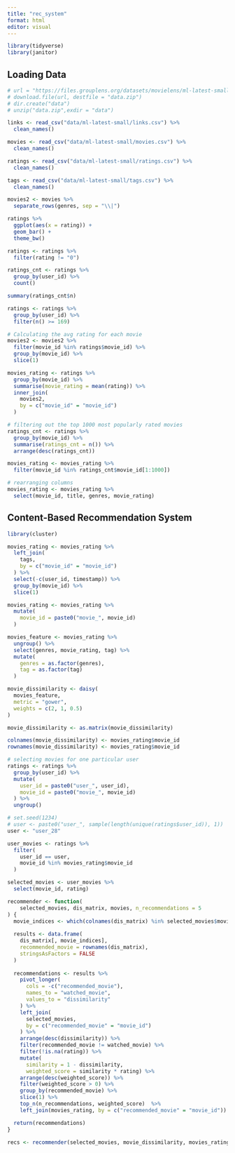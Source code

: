 ```yaml
---
title: "rec_system"
format: html
editor: visual
---
```


```r
library(tidyverse)
library(janitor)
```


## Loading Data


```r
# url = "https://files.grouplens.org/datasets/movielens/ml-latest-small.zip"
# download.file(url, destfile = "data.zip")
# dir.create("data")
# unzip("data.zip",exdir = "data")   

links <- read_csv("data/ml-latest-small/links.csv") %>% 
  clean_names()

movies <- read_csv("data/ml-latest-small/movies.csv") %>% 
  clean_names()

ratings <- read_csv("data/ml-latest-small/ratings.csv") %>% 
  clean_names()

tags <- read_csv("data/ml-latest-small/tags.csv") %>% 
  clean_names()
```


```r
movies2 <- movies %>% 
  separate_rows(genres, sep = "\\|")
```


```r
ratings %>% 
  ggplot(aes(x = rating)) +
  geom_bar() +
  theme_bw()
```



```r
ratings <- ratings %>% 
  filter(rating != "0")
```


```r
ratings_cnt <- ratings %>% 
  group_by(user_id) %>% 
  count()

summary(ratings_cnt$n)
```


```r
ratings <- ratings %>% 
  group_by(user_id) %>% 
  filter(n() >= 169)

# Calculating the avg rating for each movie
movies2 <- movies2 %>% 
  filter(movie_id %in% ratings$movie_id) %>% 
  group_by(movie_id) %>% 
  slice(1)
```


```r
movies_rating <- ratings %>% 
  group_by(movie_id) %>% 
  summarise(movie_rating = mean(rating)) %>% 
  inner_join(
    movies2,
    by = c("movie_id" = "movie_id")
  )
```


```r
# filtering out the top 1000 most popularly rated movies
ratings_cnt <- ratings %>% 
  group_by(movie_id) %>% 
  summarise(ratings_cnt = n()) %>% 
  arrange(desc(ratings_cnt))

movies_rating <- movies_rating %>% 
  filter(movie_id %in% ratings_cnt$movie_id[1:1000])

# rearranging columns
movies_rating <- movies_rating %>% 
  select(movie_id, title, genres, movie_rating)
```



## Content-Based Recommendation System

```r
library(cluster)
```


```r
movies_rating <- movies_rating %>% 
  left_join(
    tags,
    by = c("movie_id" = "movie_id")
  ) %>% 
  select(-c(user_id, timestamp)) %>% 
  group_by(movie_id) %>% 
  slice(1)

movies_rating <- movies_rating %>% 
  mutate(
    movie_id = paste0("movie_", movie_id)
  ) 

movies_feature <- movies_rating %>% 
  ungroup() %>% 
  select(genres, movie_rating, tag) %>% 
  mutate(
    genres = as.factor(genres),
    tag = as.factor(tag)
  )
```


```r
movie_dissimilarity <- daisy(
  movies_feature,
  metric = "gower",
  weights = c(2, 1, 0.5)
)

movie_dissimilarity <- as.matrix(movie_dissimilarity)

colnames(movie_dissimilarity) <- movies_rating$movie_id
rownames(movie_dissimilarity) <- movies_rating$movie_id
```


```r
# selecting movies for one particular user
ratings <- ratings %>% 
  group_by(user_id) %>% 
  mutate(
    user_id = paste0("user_", user_id),
    movie_id = paste0("movie_", movie_id)
  ) %>% 
  ungroup()

# set.seed(1234)
# user <- paste0("user_", sample(length(unique(ratings$user_id)), 1))
user <- "user_28"

user_movies <- ratings %>% 
  filter(
    user_id == user,
    movie_id %in% movies_rating$movie_id
  )
```



```r
selected_movies <- user_movies %>% 
  select(movie_id, rating)
```


```r
recommender <- function(
    selected_movies, dis_matrix, movies, n_recommendations = 5
) {
  movie_indices <- which(colnames(dis_matrix) %in% selected_movies$movie_id)
  
  results <- data.frame(
    dis_matrix[, movie_indices],
    recommended_movie = rownames(dis_matrix),
    stringsAsFactors = FALSE
  )
  
  recommendations <- results %>% 
    pivot_longer(
      cols = -c("recommended_movie"),
      names_to = "watched_movie",
      values_to = "dissimilarity"
    ) %>% 
    left_join(
      selected_movies,
      by = c("recommended_movie" = "movie_id") 
    ) %>% 
    arrange(desc(dissimilarity)) %>% 
    filter(recommended_movie != watched_movie) %>% 
    filter(!is.na(rating)) %>% 
    mutate(
      similarity = 1 - dissimilarity,
      weighted_score = similarity * rating) %>%
    arrange(desc(weighted_score)) %>%
    filter(weighted_score > 0) %>%
    group_by(recommended_movie) %>% 
    slice(1) %>%
    top_n(n_recommendations, weighted_score)  %>%
    left_join(movies_rating, by = c("recommended_movie" = "movie_id"))

  return(recommendations)
}
```


```r
recs <- recommender(selected_movies, movie_dissimilarity, movies_rating)
```
































